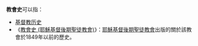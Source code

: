 '''教會史'''可以指：
* [[基督教历史|基督教历史]]
* 《[[教會史_(耶穌基督後期聖徒教會)|教會史 (耶穌基督後期聖徒教會)]]》：[[耶穌基督後期聖徒教會|耶穌基督後期聖徒教會]]出版的關於該教會於1849年以前的歷史。

{{消歧義|Cat=三字消歧義}}